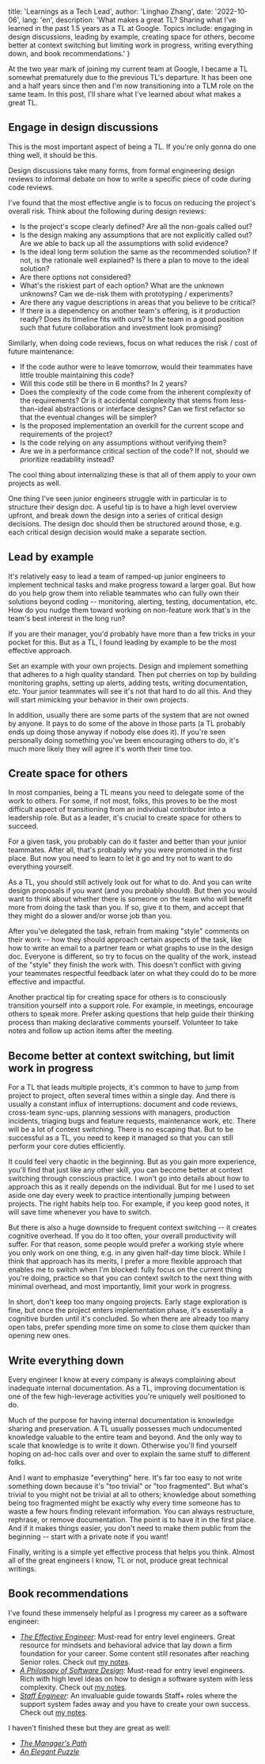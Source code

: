 
  title: 'Learnings as a Tech Lead',
  author: 'Linghao Zhang',
  date: '2022-10-06',
  lang: 'en',
  description: 'What makes a great TL? Sharing what I\'ve learned in the past 1.5 years as a TL at Google. Topics include: engaging in design discussions, leading by example, creating space for others, become better at context switching but limiting work in progress, writing everything down, and book recommendations.'
}


<!-- content start here -->

At the two year mark of joining my current team at Google, I became a TL somewhat prematurely due to the previous TL's departure. It has been one and a half years since then and I'm now transitioning into a TLM role on the same team. In this post, I'll share what I've learned about what makes a great TL.

## Engage in design discussions

This is the most important aspect of being a TL. If you're only gonna do one thing well, it should be this.

Design discussions take many forms, from formal engineering design reviews to informal debate on how to write a specific piece of code during code reviews.

I've found that the most effective angle is to focus on reducing the project's overall risk. Think about the following during design reviews:
- Is the project's scope clearly defined? Are all the non-goals called out?
- Is the design making any assumptions that are not explicitly called out? Are we able to back up all the assumptions with solid evidence?
- Is the ideal long term solution the same as the recommended solution? If not, is the rationale well explained? Is there a plan to move to the ideal solution?
- Are there options not considered?
- What's the riskiest part of each option? What are the unknown unknowns? Can we de-risk them with prototyping / experiments?
- Are there any vague descriptions in areas that you believe to be critical?
- If there is a dependency on another team's offering, is it production ready? Does its timeline fits with ours? Is the team in a good position such that future collaboration and investment look promising?

Similarly, when doing code reviews, focus on what reduces the risk / cost of future maintenance:
- If the code author were to leave tomorrow, would their teammates have little trouble maintaining this code?
- Will this code still be there in 6 months? In 2 years?
- Does the complexity of the code come from the inherent complexity of the requirements? Or is it accidental complexity that stems from less-than-ideal abstractions or interface designs? Can we first refactor so that the eventual changes will be simpler?
- Is the proposed implementation an overkill for the current scope and requirements of the project?
- Is the code relying on any assumptions without verifying them?
- Are we in a performance critical section of the code? If not, should we prioritize readability instead?

The cool thing about internalizing these is that all of them apply to your own projects as well.

One thing I've seen junior engineers struggle with in particular is to structure their design doc. A useful tip is to have a high level overview upfront, and break down the design into a series of critical design decisions. The design doc should then be structured around those, e.g. each critical design decision would make a separate section.

## Lead by example

It's relatively easy to lead a team of ramped-up junior engineers to implement technical tasks and make progress toward a larger goal. But how do you help grow them into reliable teammates who can fully own their solutions beyond coding -- monitoring, alerting, testing, documentation, etc. How do you nudge them toward working on non-feature work that's in the team's best interest in the long run?

If you are their manager, you'd probably have more than a few tricks in your pocket for this. But as a TL, I found leading by example to be the most effective approach.

Set an example with your own projects. Design and implement something that adheres to a high quality standard. Then put cherries on top by building monitoring graphs, setting up alerts, adding tests, writing documentation, etc. Your junior teammates will see it's not that hard to do all this. And they will start mimicking your behavior in their own projects.

In addition, usually there are some parts of the system that are not owned by anyone. It pays to do some of the above in those parts (a TL probably ends up doing those anyway if nobody else does it). If you're seen personally doing something you've been encouraging others to do, it's much more likely they will agree it's worth their time too.

## Create space for others

In most companies, being a TL means you need to delegate some of the work to others. For some, if not most, folks, this proves to be the most difficult aspect of transitioning from an individual contributor into a leadership role. But as a leader, it's crucial to create space for others to succeed.

For a given task, you probably can do it faster and better than your junior teammates. After all, that's probably why you were promoted in the first place. But now you need to learn to let it go and try not to want to do everything yourself.

As a TL, you should still actively look out for what to do. And you can write design proposals if you want (and you probably should). But then you would want to think about whether there is someone on the team who will benefit more from doing the task than you. If so, give it to them, and accept that they might do a slower and/or worse job than you.

After you've delegated the task, refrain from making "style" comments on their work -- how they should approach certain aspects of the task, like how to write an email to a partner team or what graphs to use in the design doc. Everyone is different, so try to focus on the quality of the work, instead of the "style" they finish the work with. This doesn't conflict with giving your teammates respectful feedback later on what they could do to be more effective and impactful.

Another practical tip for creating space for others is to consciously transition yourself into a support role. For example, in meetings, encourage others to speak more. Prefer asking questions that help guide their thinking process than making declarative comments yourself. Volunteer to take notes and follow up action items after the meeting.

## Become better at context switching, but limit work in progress

For a TL that leads multiple projects, it's common to have to jump from project to project, often several times within a single day. And there is usually a constant influx of interruptions: document and code reviews, cross-team sync-ups, planning sessions with managers, production incidents, triaging bugs and feature requests, maintenance work, etc. There will be a lot of context switching. There is no escaping that. But to be successful as a TL, you need to keep it managed so that you can still perform your core duties efficiently.

It could feel very chaotic in the beginning. But as you gain more experience, you'll find that just like any other skill, you can become better at context switching through conscious practice. I won't go into details about how to approach this as it really depends on the individual. But for me I used to set aside one day every week to practice intentionally jumping between projects. The right habits help too. For example, if you keep good notes, it will save time whenever you have to switch.

But there is also a huge downside to frequent context switching -- it creates cognitive overhead. If you do it too often, your overall productivity will suffer. For that reason, some people would prefer a working style where you only work on one thing, e.g. in any given half-day time block. While I think that approach has its merits, I prefer a more flexible approach that enables me to switch when I'm blocked: fully focus on the current thing you're doing, practice so that you can context switch to the next thing with minimal overhead, and most importantly, limit your work in progress.

In short, don't keep too many ongoing projects. Early stage exploration is fine, but once the project enters implementation phase, it's essentially a cognitive burden until it's concluded. So when there are already too many open tabs, prefer spending more time on some to close them quicker than opening new ones.

## Write everything down

Every engineer I know at every company is always complaining about inadequate internal documentation. As a TL, improving documentation is one of the few high-leverage activities you're uniquely well positioned to do.

Much of the purpose for having internal documentation is knowledge sharing and preservation. A TL usually possesses much undocumented knowledge valuable to the entire team and beyond. And the only way to scale that knowledge is to write it down. Otherwise you'll find yourself hoping on ad-hoc calls over and over to explain the same stuff to different folks. 

And I want to emphasize "everything" here. It's far too easy to not write something down because it's "too trivial" or "too fragmented". But what's trivial to you might not be trivial at all to others; knowledge about something being too fragmented might be exactly why every time someone has to waste a few hours finding relevant information. You can always restructure, rephrase, or remove documentation. The point is to have it in the first place. And if it makes things easier, you don't need to make them public from the beginning -- start with a private note if you want!

Finally, writing is a simple yet effective process that helps you think. Almost all of the great engineers I know, TL or not, produce great technical writings.

## Book recommendations

I've found these immensely helpful as I progress my career as a software engineer:
- [*The Effective Engineer*](https://www.effectiveengineer.com/book): Must-read for entry level engineers. Great resource for mindsets and behavioral advice that lay down a firm foundation for your career. Some content still resonates after reaching Senior roles. Check out [my notes](https://linghao.io/notes/the-effective-engineer).
- [*A Philosopy of Software Design*](https://www.goodreads.com/en/book/show/39996759-a-philosophy-of-software-design): Must-read for entry level engineers. Rich with high level ideas on how to design a software system with less complexity. Check out [my notes](https://linghao.io/notes/a-philosophy-of-software-design).
- [*Staff Engineer*](https://staffeng.com/book): An invaluable guide towards Staff+ roles where the support system fades away and you have to create your own success. Check out [my notes](https://linghao.io/notes/staff-engineer).

I haven't finished these but they are great as well:
- [*The Manager's Path*](https://www.oreilly.com/library/view/the-managers-path/9781491973882/)
- [*An Elegant Puzzle*](https://lethain.com/elegant-puzzle/)
